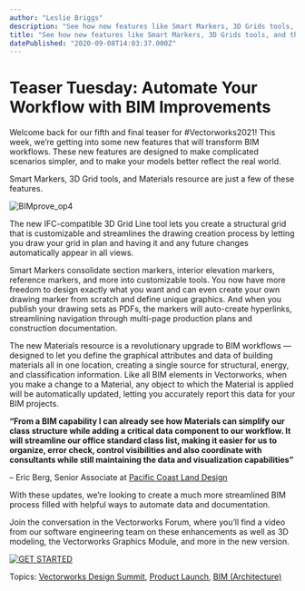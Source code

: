 ```yaml
---
author: "Leslie Briggs"
description: "See how new features like Smart Markers, 3D Grids tools, and the Materials resource can improve your BIM workflow in Vectorworks 2021."
title: "See how new features like Smart Markers, 3D Grids tools, and the Materials resource can improve your BIM workflow in Vectorworks 2021." 
datePublished: "2020-09-08T14:03:37.000Z"
---
```

# Teaser Tuesday: Automate Your Workflow with BIM Improvements

Welcome back for our fifth and final teaser for #Vectorworks2021! This week, we’re getting into some new features that will transform BIM workflows. These new features are designed to make complicated scenarios simpler, and to make your models better reflect the real world. 

Smart Markers, 3D Grid tools, and Materials resource are just a few of these features.

![BIMprove_op4](https://blog.vectorworks.net/hs-fs/hubfs/Blog%20Images/200908_TeaserTuesday5+Launch2021/BIMprove_op4.jpg?width=1440&name=BIMprove_op4.jpg)

The new IFC-compatible 3D Grid Line tool lets you create a structural grid that is customizable and streamlines the drawing creation process by letting you draw your grid in plan and having it and any future changes automatically appear in all views.

Smart Markers consolidate section markers, interior elevation markers, reference markers, and more into customizable tools. You now have more freedom to design exactly what you want and can even create your own drawing marker from scratch and define unique graphics. And when you publish your drawing sets as PDFs, the markers will auto-create hyperlinks, streamlining navigation through multi-page production plans and construction documentation. 

The new Materials resource is a revolutionary upgrade to BIM workflows — designed to let you define the graphical attributes and data of building materials all in one location, creating a single source for structural, energy, and classification information. Like all BIM elements in Vectorworks, when you make a change to a Material, any object to which the Material is applied will be automatically updated, letting you accurately report this data for your BIM projects. 

**“From a BIM capability I can already see how Materials can simplify our class structure while adding a critical data component to our workflow. It will streamline our office standard class list, making it easier for us to organize, error check, control visibilities and also coordinate with consultants while still maintaining the data and visualization capabilities”**

– Eric Berg, Senior Associate at [Pacific Coast Land Design](https://www.vectorworks.net/customer-showcase/bim-sustainable-landscape-architecture?utm%5Fcampaign=blog&utm%5Fmedium=planetvectorworks&utm%5Fsource=intext&utm%5Fcontent=090820teasertuesday2021)

With these updates, we’re looking to create a much more streamlined BIM process filled with helpful ways to automate data and documentation. 

Join the conversation in the Vectorworks Forum, where you’ll find a video from our software engineering team on these enhancements as well as 3D modeling, the Vectorworks Graphics Module, and more in the new version.

[![GET STARTED](https://no-cache.hubspot.com/cta/default/3018241/fadb52a4-443a-4fb4-bc9a-7a35f8aae17e.png)](https://cta-redirect.hubspot.com/cta/redirect/3018241/fadb52a4-443a-4fb4-bc9a-7a35f8aae17e) 

 Topics: [Vectorworks Design Summit](https://blog.vectorworks.net/topic/vectorworks-design-summit), [Product Launch](https://blog.vectorworks.net/topic/product-launch), [BIM (Architecture)](https://blog.vectorworks.net/topic/bim-architecture) 

 